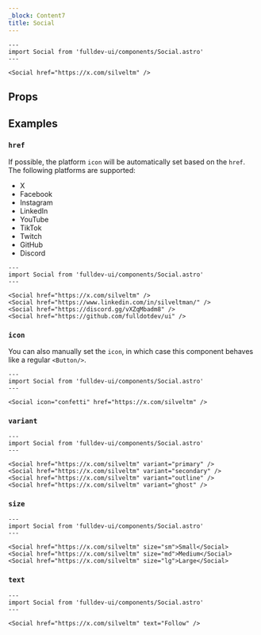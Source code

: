 ```yaml
---
_block: Content7
title: Social
---
```



```astro live
---
import Social from 'fulldev-ui/components/Social.astro'
---

<Social href="https://x.com/silveltm" />
```

## Props

<Props />

## Examples

### `href`

If possible, the platform `icon` will be automatically set based on the `href`. The following platforms are supported:

- X
- Facebook
- Instagram
- LinkedIn
- YouTube
- TikTok
- Twitch
- GitHub
- Discord

```astro live
---
import Social from 'fulldev-ui/components/Social.astro'
---

<Social href="https://x.com/silveltm" />
<Social href="https://www.linkedin.com/in/silveltman/" />
<Social href="https://discord.gg/vXZqMbadm8" />
<Social href="https://github.com/fulldotdev/ui" />
```

### `icon`

You can also manually set the `icon`, in which case this component behaves like a regular `<Button/>`.

```astro live
---
import Social from 'fulldev-ui/components/Social.astro'
---

<Social icon="confetti" href="https://x.com/silveltm" />
```

### `variant`

```astro live
---
import Social from 'fulldev-ui/components/Social.astro'
---

<Social href="https://x.com/silveltm" variant="primary" />
<Social href="https://x.com/silveltm" variant="secondary" />
<Social href="https://x.com/silveltm" variant="outline" />
<Social href="https://x.com/silveltm" variant="ghost" />
```

### `size`

```astro live
---
import Social from 'fulldev-ui/components/Social.astro'
---

<Social href="https://x.com/silveltm" size="sm">Small</Social>
<Social href="https://x.com/silveltm" size="md">Medium</Social>
<Social href="https://x.com/silveltm" size="lg">Large</Social>
```

### `text`

```astro live
---
import Social from 'fulldev-ui/components/Social.astro'
---

<Social href="https://x.com/silveltm" text="Follow" />
```
